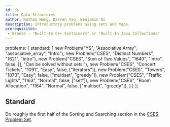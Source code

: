 ```yaml
---
id: ds
title: Data Structures
author: Nathan Wang, Darren Yao, Benjamin Qi
description: Introductory problems using sets and maps.
prerequisites: 
 - Bronze - "Built-In C++ Containers" or "Built-In Java Collections"
---
```



  problems: {
    standard: [
      new Problem("YS", "Associative Array", "associative_array", "Intro"),
      new Problem("CSES", "Distinct Numbers", "1621", "Intro"),
      new Problem("CSES", "Sum of Two Values", "1640", "Intro", false, [], "Can be solved without sets."),
      new Problem("CSES", "Concert Tickets", "1091", "Easy", false, ["iterators"]),
      new Problem("CSES", "Towers", "1073", "Easy", false, ["multiset", "greedy"]),
      new Problem("CSES", "Traffic Lights", "1163", "Normal", false, ["set"]),
      new Problem("CSES", "Room Allocation", "1164", "Normal", false, ["multiset", "greedy"]),
    ]
  }
};

## Standard

Do roughly the first half of the Sorting and Searching section in the [CSES Problem Set](https://cses.fi/problemset/).

<problems-list problems={metadata.problems.standard} />
